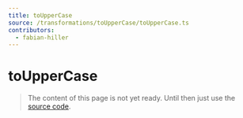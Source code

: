 ```yaml
---
title: toUpperCase
source: /transformations/toUpperCase/toUpperCase.ts
contributors:
  - fabian-hiller
---
```


# toUpperCase

> The content of this page is not yet ready. Until then just use the [source code](https://github.com/fabian-hiller/valibot/blob/main/library/src/transformations/toUpperCase/toUpperCase.ts).
